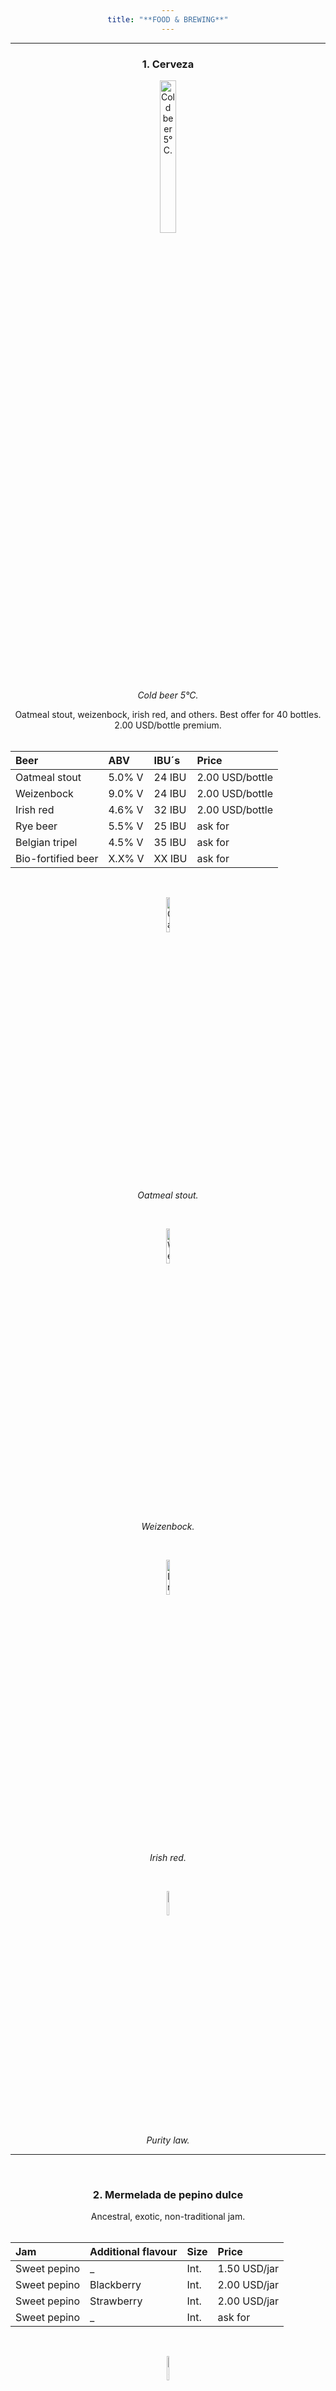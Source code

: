 ```yaml
---
title: "**FOOD & BREWING**"
---
```

___

<style>
body {text-align: center}
</style>

### **1. Cerveza**

![*Cold beer 5°C.*](C:\Users\Dell\Desktop\GENNBIO.github.io\40_NN.png){width=25%}


Oatmeal stout, weizenbock, irish red, and others. Best offer for 40 bottles. 2.00 USD/bottle premium.  
<br>


| Beer | ABV | IBU´s |Price |
|:-|:-|:-|:-|
| Oatmeal stout  | 5.0% V | 24 IBU |2.00 USD/bottle | 
| Weizenbock | 9.0% V | 24 IBU |2.00 USD/bottle|
| Irish red | 4.6% V | 32 IBU |2.00 USD/bottle|
| Rye beer   | 5.5% V | 25 IBU |ask for|
| Belgian tripel   | 4.5% V | 35 IBU |ask for|
| Bio-fortified beer  | X.X% V | XX IBU |ask for|
<br>


![*Oatmeal stout.*](C:\Users\Dell\Desktop\GENNBIO.github.io\Os_NN.jpg){width=12%}


<br>


![*Weizenbock.*](C:\Users\Dell\Desktop\GENNBIO.github.io\Weizenbock_NN.png){width=12%}


<br>


![*Irish red.*](C:\Users\Dell\Desktop\GENNBIO.github.io\IR_NN.jpg){width=12%}


<br>


![*Purity law.*](C:\Users\Dell\Desktop\GENNBIO.github.io\Beer023_NN.jpg){width=10%}

___
<br>


### **2. Mermelada de pepino dulce**


Ancestral, exotic, non-traditional jam.  
<br>


| Jam | Additional flavour | Size |Price |
|:-|:-|:-|:-|
| Sweet pepino  | _ | Int. |1.50 USD/jar | 
| Sweet pepino | Blackberry | Int. |2.00 USD/jar|
| Sweet pepino | Strawberry | Int. |2.00 USD/jar|
| Sweet pepino   | _ | Int. |ask for|
<br>


![*Sweet pepino jam.*](C:\Users\Dell\Desktop\GENNBIO.github.io\Sweet_NN.jpg){width=10%}


